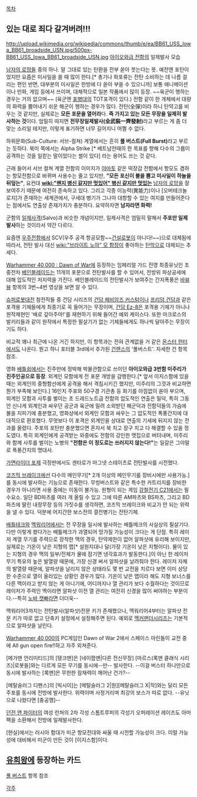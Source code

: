 [[목차]]
== '''있는 대로 죄다 갈겨버려!!!''' ==
http://upload.wikimedia.org/wikipedia/commons/thumb/e/ea/BB61_USS_Iowa_BB61_broadside_USN.jpg/500px-BB61_USS_Iowa_BB61_broadside_USN.jpg
[[아이오와급 전함]]의 일제발사 모습

[[남자의 로망]]들 중의 하나. 말 그대로 있는 탄환을 전부 쏟아 붓는다는 뜻. 예전엔 포탄이었지만 요즘은 미사일을 쏠 때 많이 한다.[* 총기나 화포류는 전탄 소비하는 데 나름 걸리는 편인 반면, 대부분의 미사일은 한방에 다 쏟아 부을 수 있으니까] 보통 애니메이션이나 만화, 게임 등에서 쓰이며, 대체적으로 일본 작품에서 많이 등장. ~~육군이 행하는 경우는 거의 없으며~~ (육군엔 [[포병]]대의 TOT포격이 있다.) 전함 같이 한 개체에서 대량의 화력을 뿜어내기 쉬운 해군이 행하는 경우가 많다. 전탄(全彈)이라 하니 탄약고를 비우는 것 같지만, 실제로는 '''모든 포문을 열어라'''다. '''즉 가지고 있는 모든 무장을 일제히 발사하는 것'''이다. 엄밀히 따지면 '''전무장일제발사(全武裝一齊發射)'''라고 부르는 게 좀 더 맞는 소리일 테지만, 이렇게 표기하면 너무 길어지니 어쩔 수 없다.

하위문화(Sub-Culture: 서브-컬쳐) 계열에서는 흔히 '''풀 버스트(Full Burst)'''라고 부르는 듯하다. 북미 쪽에서는 Alpha Strike [* 베트남전때의 한 목표를 향해 다수의 그룹이 공격하는 것을 일컫는 말이었다는 썰이 있다] 라는 용어도 쓰는 것 같다.

근래 들어서 서브 컬쳐 계열 전함의 이미지가 [[야마토]] 같은 떡장갑 전함에서 항모도 겸하는 항모전함으로 바뀌며 사용수는 줄고 있지만, '''"모든 포신이 불을 뿜고 미사일이 하늘을 뒤덮는"''', 요컨대 '''[[wiki:"왠지 병신 같지만 멋있어" 병신 같지만 멋있는]]''' [[남자의 로망]]을 잘 보여주기 때문에 여전히 존속하고 있다. 그리고 각종 이능력(異能力)이나 [오버테크놀로지]가 존재하는 세계관에서, 구세대 병기가 그나마 대항할 수 있는 여지를 만들어준다는 점에서도 연출상 존재가치가 충분하다. 요약하자면 '''남자라면 화력!'''

군함의 [[일제사격]](Salvo)과 비슷한 개념이지만, 일제사격은 엄밀히 말해서 '''주포만 일제발사'''하는 것이라서 약간 다르다.

요즘엔 [[우주전함]]에서 SCV(우주 공격 항공모함~~[[건설로봇]]이 아니다!~~)으로 대체됨에 따라서, 전탄 발사 대신 [[wiki:"브라이트 노아" 모 함장]]이 좋아하는 [[탄막]]으로 대체되는 추세다.

[[Warhammer 40,000 : Dawn of War]]에 등장하는 임페리얼 가드 진영 최종유닛인 초중전차 [[베인블레이드]]는 11개의 포문으로 전탄발사를 할 수 있어서, 전방위 파상공세에 대해 압도적인 저지력을 가진다. 베인블레이드의 전탄발사가 보여주는 간지폭풍은 [[바뷰뷰]] 항목의 3번~4번 영상을 보면 알 수 있다.

[[슈퍼로봇대전]] 참전작들 중 건담 시리즈의 [[건담 헤비암즈 커스텀]]이나 [[프리덤 건담]]과 같은 포격용 기체들에게 최종기로 꼭 들어가는 무장이며, [[건담 Ez-8]]은 포격용 기체가 아니나 원작재현인 '배로 갚아주마!'를 재현하기 위해 들어간 예외 케이스다. 또한 마크로스의 발키리들과 같이 원작에서 특정한 필살기가 없는 기체들에게도 하나씩 달아주는 무장이기도 하다.

비교적 꽤나 최근에 나온 거긴 하지만, 이 항목과는 전혀 관계없을 거 같은 [[몬스터 헌터]]에서도 나온다. 뭔고 하니 포터블 3rd에서 추가된 [[건랜스]]의 '풀버스트'. 자세한 건 항목 참조.

영화 [[배틀쉽]]에서는 진주만에 정박해 박물관함으로 쓰이던 '''아이오와급 3번함 미주리가 진주인공으로 등장'''. 외계인 모함에게 전 포문 개방을 감행한다.[* 앞서 이지스함에 있을 때는 외계인의 중형함선에게 공격을 해서 격침시키긴 했지만, 미주리의 그것과 비교하면 뭔가 부족해 보인다.] 16인치 주포와 50구경 기관총 등 화기를 아낌없이 쏟아 부으며, 외계인 모함과 사투를 벌이는 초 드레드노트급 전함의 압도적인 연출은 밀덕, 특히 그동안 신나게 외계인과 싸우던 공군과 육군에 밀려 소외받던 해군덕과 전함덕들의 가슴에 불을 지피기에 충분했고, 영화상에서 외계인 모함과 싸우는 그 압도적인 폭풍간지에 대대적으로 환호했다. 무엇보다 이 포격은 외계인을 상대로 연출의 기세에 뒤지지 않는 전과를 올렸다. 주포의 포탄만 충분했으면 혼자서 북 치고 장구 치고 다 해결할 수 있을 정도였다. 특히 외계인에게 공격받는 와중에도 전함의 강인한 맷집으로 버텨내며, 미주리와 함께 사투를 벌이는 노병의 '''"전함은 이 정도로는 쓰러지지 않는다!"'''는 일갈은 그야말로 폭풍간지의 명대사.

[[가면라이더 포제]] 극장판에서도 겐타로가 마그넷 스테이츠로 전탄발사를 시전했다.

[[코즈믹 브레이크]]에선 다수의 메인무기[* 2개 이상의 메인무기를 장비시에만 사용가능.]를 동시에 발사하는 기능으로 존재한다. 무빙버스트와 같은 특수한 카트리지를 장비한 경우가 아니라면 사용 중에는 이동이 불가능. 원형이 되는 게임 [[강철전기 C21]]에서는 필수요소. 일단 BD파츠를 여러 개 올릴 수 있고 그에 따른 AM파츠와 BS파츠, 그리고 BD파츠에 딸린 내장무장 등의 가짓수를 생각하면, 코즈믹 브레이크와 비교가 안 되는 위력을 낼 수 있다. 덕분에 어지간한 보스전의 결전병기는 전탄기체.

[[배틀테크]]와 [[멕워리어]]에서는 전 무장을 일시에 발사하는 배틀메크의 사실상의 필살기다. 다만 이렇게 쐈다가는 배틀메크가 과열되어 망가질 가능성이 크다는 게 단점. 특히 레이저 계열 무기를 주력으로 장착한 맥의 경우, 탄약제한이 없어 알파샷에 유리해 보이지만, 실제로는 기온이 낮은 지형의 맵[* 설원지대나 달(가장 기온이 낮은 지형이다). 물이 있는 지형의 경우 맥의 일부/전체가 물에 잠기면 냉각효과가 발동한다.]이 아닌 한 레이저 무기 특유의 높은 발열량 때문에, 가장 신경 써서 알파샷을 날려줘야 한다. 레이저 자체의 발열량 때문에, 알파샷을 날리지 않은 상태라도 몇 번 교전을 치르다 보면 이미 상당한 수준으로 열이 올라있는 상황인 경우가 많다. 기온이 낮은 맵이라 해도 지형 보너스를 다른 맥이라고 받지 않는 게 아니기에, 어디까지나 열 관리가 보다 수월하다는 것이므로 레이저가 주력인 멕이라면 알파샷 이전 열 관리는 여전히 신경을 많이 써야하는 부분이다.--특히 [[노바 캣]]빠라면 더더욱--

맥워리어3까지는 전탄발사(알파샷)전문 키가 존재했으나, 맥워리어4부터는 알파샷 전문 키가 따로 없고 단축키 설정에서 설정해주면 된다. 예외로 [[맥커맨더]]시리즈는 기본적으로 알파샷을 날린다.

[[Warhammer 40,000]]의 PC게임인 Dawn of War 2에서 스페이스 마린들이 교전 중에 All gun open fire!!하고 자주 외쳐준다.

[메가맨 언리미티드]의 [탱크맨]은 [네이팜맨|다른 전신무장] [마르스(록맨 클래식 시리즈)|로봇들]와는 다르게 모든 무기를 동시에--만-- 발사한다. --이걸 버스터 하나만으로 동시에 발사하는 [록맨]은 무한한 잠재력이 깨어난 건가?--

[메탈슬러그 디펜스]의 [빅시이]는 [메탈슬러그 2|원][메탈슬러그 X|작]와는 달리 모든 주포를 동시에 전방에 발사한다. 위력이며 사정거리며 최강의 보스가 따로 없다. --유닛으로 나왔다면 [충공깽]--

[[던전 앤 파이터]]의 여성 런쳐의 2차 각성 스톰트루퍼의 각성기 오퍼레이션 레이즈도 아머팩을 소환해서 전방에 일제발사한다.

[현실]에서는 러시아 함대가 미군 항모전대와 싸울 때 시전할 가능성이 크다. 이럴 가능성에 대비해서 미군이 만든 것이 [이지스함]이다.
== [[유희왕]]에 등장하는 카드 ==
[[풀 버스트]] 항목 참조

[[각주]]
